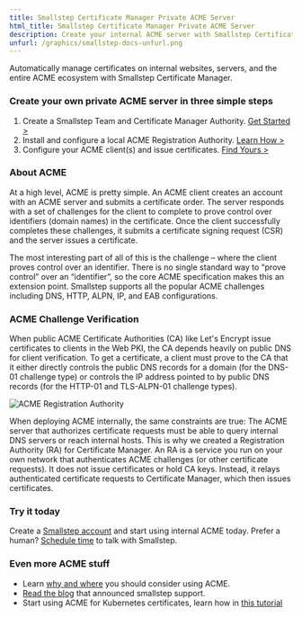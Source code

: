 ```yaml
---
title: Smallstep Certificate Manager Private ACME Server
html_title: Smallstep Certificate Manager Private ACME Server
description: Create your internal ACME server with Smallstep Certificate Manager. 
unfurl: /graphics/smallstep-docs-unfurl.png
---
```



Automatically manage certificates on internal websites, servers, and the entire ACME ecosystem with Smallstep Certificate Manager. 

### Create your own private ACME server in three simple steps
1. Create a Smallstep Team and Certificate Manager Authority. [Get Started >](https://smallstep.com/signup?product=cm)
2. Install and configure a local ACME Registration Authority. [Learn How >](https://smallstep.com/docs/registration-authorities/acme-for-certificate-manager)
3. Configure your ACME client(s) and issue certificates. [Find Yours >](https://smallstep.com/docs/tutorials/acme-protocol-acme-clients) 

### About ACME
At a high level, ACME is pretty simple. An ACME client creates an account with an ACME server and submits a certificate order. The server responds with a set of challenges for the client to complete to prove control over identifiers (domain names) in the certificate. Once the client successfully completes these challenges, it submits a certificate signing request (CSR) and the server issues a certificate.

The most interesting part of all of this is the challenge – where the client proves control over an identifier. There is no single standard way to “prove control” over an “identifier”, so the core ACME specification makes this an extension point. Smallstep supports all the popular ACME challenges including DNS, HTTP, ALPN, IP, and EAB configurations. 

### ACME Challenge Verification
When public ACME Certificate Authorities (CA) like Let's Encrypt issue certificates to clients in the Web PKI, the CA depends heavily on public DNS for client verification. To get a certificate, a client must prove to the CA that it either directly controls the public DNS records for a domain (for the DNS-01 challenge type) or controls the IP address pointed to by public DNS records (for the HTTP-01 and TLS-ALPN-01 challenge types).

![ACME Registration Authority](/graphics/ia-cloud-ra-challenge-client.svg "In this example, the Smallstep ACME RA runs within the local network or VPC and responds to ACME requests from internal infrastructure and workloads. The RA accepts ACME orders and authenticates requests by verifying an ACME challenge. Upon verification, a CSR is securely passed to the Issuing Authority to sign and catalog.")

When deploying ACME internally, the same constraints are true: The ACME server that authorizes certificate requests must be able to query internal DNS servers or reach internal hosts. This is why we created a Registration Authority (RA) for Certificate Manager. An RA is a service you run on your own network that authenticates ACME challenges (or other certificate requests). It does not issue certificates or hold CA keys. Instead, it relays authenticated certificate requests to Certificate Manager, which then issues certificates. 

### Try it today

Create a [Smallstep account](https://smallstep.com/signup?product=cm) and start using internal ACME today. Prefer a human? [Schedule time](https://smallstep.com/acme-form/) to talk with Smallstep. 

### Even more ACME stuff

* Learn [why and where](/blog/the-embarrassing-state-of-enterprise-acme/) you should consider using ACME.  
* [Read the blog](/blog/private-acme-server/) that announced smallstep support.
* Start using ACME for Kubernetes certificates, learn how in [this tutorial](/docs/tutorials/kubernetes-acme-ca)

